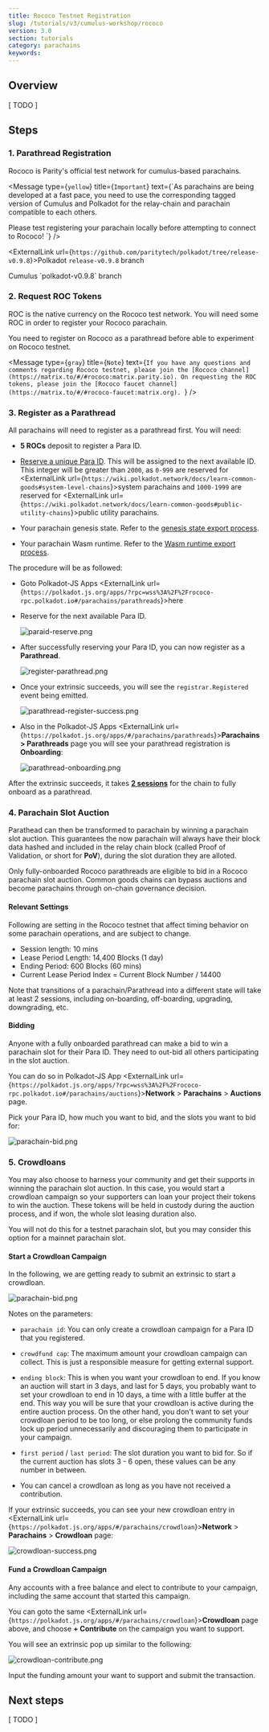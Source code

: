 ```yaml
---
title: Rococo Testnet Registration
slug: /tutorials/v3/cumulus-workshop/rococo
version: 3.0 
section: tutorials
category: parachains
keywords:
---
```


## Overview

[ TODO ]

## Steps 
### 1. Parathread Registration

Rococo is Parity's official test network for cumulus-based parachains.

<Message
  type={`yellow`}
  title={`Important`}
  text={`As parachains are being developed at a fast pace, you need to use the
  corresponding tagged version of Cumulus and Polkadot for the relay-chain and parachain
  compatible to each others.
  
  Please test registering your parachain locally before attempting to connect to Rococo!
  `}
/>

<ExternalLink url={`https://github.com/paritytech/polkadot/tree/release-v0.9.8`}>Polkadot `release-v0.9.8` branch</ExternalLink>
<p></p>
<ExternalLink url={`https://github.com/paritytech/cumulus/tree/polkadot-v0.9.8`}>Cumulus `polkadot-v0.9.8` branch</ExternalLink>

### 2. Request ROC Tokens

ROC is the native currency on the Rococo test network. You will need some ROC in order to
register your Rococo parachain.

You need to register on Rococo as a parathread before able to experiment on Rococo testnet.

<Message
  type={`gray`}
  title={`Note`}
  text={`If you have any questions and comments regarding Rococo testnet, please join the
  [Rococo channel](https://matrix.to/#/#rococo:matrix.parity.io).
  On requesting the ROC tokens, please join the [Rococo faucet channel](https://matrix.to/#/#rococo-faucet:matrix.org).
  `}
/>

### 3. Register as a Parathread

All parachains will need to register as a parathread first. You will need:

- **5 ROCs** deposit to register a Para ID.

- [Reserve a unique Para ID](en/2-relay-chain/2-reserve). This will be assigned to the next
  available ID. This integer will be greater than `2000`, as `0-999` are reserved for <ExternalLink url={`https://wiki.polkadot.network/docs/learn-common-goods#system-level-chains`}>system parachains</ExternalLink> and 
  `1000-1999` are reserved for <ExternalLink url={`https://wiki.polkadot.network/docs/learn-common-goods#public-utility-chains`}>public utility parachains</ExternalLink>.

- Your parachain genesis state. Refer to the
  [genesis state export process](en/3-parachains/1-launch.md#generate-parachain-genesis-state).

- Your parachain Wasm runtime. Refer to the
  [Wasm runtime export process](en/3-parachains/1-launch.md#obtain-wasm-runtime-validation-function).

The procedure will be as followed:

- Goto Polkadot-JS Apps <ExternalLink url={`https://polkadot.js.org/apps/?rpc=wss%3A%2F%2Frococo-rpc.polkadot.io#/parachains/parathreads`}>here</ExternalLink>

- Reserve for the next available Para ID.

  ![paraid-reserve.png](../../../../../src/images/tutorials/09-cumulus-workshop/paraid-reserve.png)

- After successfully reserving your Para ID, you can now register as a **Parathread**.

  ![register-parathread.png](../../../../../src/images/tutorials/09-cumulus-workshop/register-parathread.png)

- Once your extrinsic succeeds, you will see the `registrar.Registered` event being emitted.

  ![parathread-register-success.png](../../../../../src/images/tutorials/09-cumulus-workshop/parathread-register-success.png)

- Also in the Polkadot-JS Apps <ExternalLink url={`https://polkadot.js.org/apps/#/parachains/parathreads`}>**Parachains > Parathreads** page</ExternalLink>
  you will see your parathread registration is **Onboarding**:

  ![parathread-onboarding.png](../../../../../src/images/tutorials/09-cumulus-workshop/parathread-onboarding.png)

After the extrinsic succeeds, it takes [**2 sessions**](#relevant-settings) for the chain to
fully onboard as a parathread.

### 4. Parachain Slot Auction

Parathead can then be transformed to parachain by winning a parachain slot auction. This guarantees
the now parachain will always have their block data hashed and included in the relay chain block
(called Proof of Validation, or short for **PoV**), during the slot duration they are alloted.

Only fully-onboarded Rococo parathreads are eligible to bid in a Rococo parachain slot auction. Common
goods chains can bypass auctions and become parachains through on-chain governance decision.

#### Relevant Settings

Following are setting in the Rococo testnet that affect timing behavior on some parachain operations,
and are subject to change.

- Session length: 10 mins
- Lease Period Length: 14,400 Blocks (1 day)
- Ending Period: 600 Blocks (60 mins)
- Current Lease Period Index = Current Block Number / 14400

Note that transitions of a parachain/Parathread into a different state will take at least 2 sessions,
including on-boarding, off-boarding, upgrading, downgrading, etc.

#### Bidding

Anyone with a fully onboarded parathread can make a bid to win a parachain slot for their Para ID.
They need to out-bid all others participating in the slot auction.

You can do so in Polkadot-JS App <ExternalLink url={`https://polkadot.js.org/apps/?rpc=wss%3A%2F%2Frococo-rpc.polkadot.io#/parachains/auctions`}>**Network** > **Parachains** > **Auctions** page</ExternalLink>.

Pick your Para ID, how much you want to bid, and the slots you want to bid for:

![parachain-bid.png](../../../../../src/images/tutorials/09-cumulus-workshop/parachain-bid.png)

### 5. Crowdloans

You may also choose to harness your community and get their supports in winning the parachain
slot auction. In this case, you would start a crowdloan campaign so your supporters can
loan your project their tokens to win the auction. These tokens will be held in custody during the
auction process, and if won, the whole slot leasing duration also.

You will not do this for a testnet parachain slot, but you may consider this option for a mainnet
parachain slot.

#### Start a Crowdloan Campaign

In the following, we are getting ready to submit an extrinsic to start a crowdloan.

![parachain-bid.png](../../../../../src/images/tutorials/09-cumulus-workshop/parachain-crowdloan.png)

Notes on the parameters:

- `parachain id`: You can only create a crowdloan campaign for a Para ID that you registered.

- `crowdfund cap`: The maximum amount your crowdloan campaign can collect. This is just a responsible
  measure for getting external support.

- `ending block`: This is when you want your crowdloan to end. If you know an auction will start in
  3 days, and last for 5 days, you probably want to set your crowdloan to end in 10 days, a time with
  a little buffer at the end. This way you will be sure that your crowdloan is active during the
  entire auction process. On the other hand, you don't want to set your crowdloan period to be too
  long, or else prolong the community funds lock up period unnecessarily and discouraging them to
  participate in your campaign.

- `first period` / `last period`: The slot duration you want to bid for. So if the current auction
  has slots 3 - 6 open, these values can be any number in between.

- You can cancel a crowdloan as long as you have not received a contribution.

If your extrinsic succeeds, you can see your new crowdloan entry in
<ExternalLink url={`https://polkadot.js.org/apps/#/parachains/crowdloan`}>**Network** > **Parachains** > **Crowdloan** page</ExternalLink>:

![crowdloan-success.png](../../../../../src/images/tutorials/09-cumulus-workshop/crowdloan-success.png)

#### Fund a Crowdloan Campaign

Any accounts with a free balance and elect to contribute to your campaign, including the
same account that started this campaign.

You can goto the same <ExternalLink url={`https://polkadot.js.org/apps/#/parachains/crowdloan`}>**Crowdloan** page</ExternalLink> above, and choose **+ Contribute** on the campaign you want to support.

You will see an extrinsic pop up similar to the following:

![crowdloan-contribute.png](../../../../../src/images/tutorials/09-cumulus-workshop/crowdloan-contribute.png)

Input the funding amount your want to support and submit the transaction.

## Next steps 

[ TODO ]